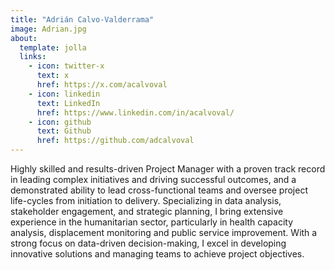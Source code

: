 ```yaml
---
title: "Adrián Calvo-Valderrama"
image: Adrian.jpg
about: 
  template: jolla
  links:
    - icon: twitter-x
      text: x
      href: https://x.com/acalvoval
    - icon: linkedin
      text: LinkedIn
      href: https://www.linkedin.com/in/acalvoval/
    - icon: github
      text: Github
      href: https://github.com/adcalvoval
---
```


Highly skilled and results-driven Project Manager with a proven track record in leading complex initiatives and driving successful outcomes, and a demonstrated ability to lead cross-functional teams and oversee project life-cycles from initiation to delivery. Specializing in data analysis, stakeholder engagement, and strategic planning, I bring extensive experience in the humanitarian sector, particularly in health capacity analysis, displacement monitoring and public service improvement. With a strong focus on data-driven decision-making, I excel in developing innovative solutions and managing teams to achieve project objectives.
